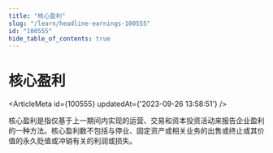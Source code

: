 ```yaml
---
title: "核心盈利"
slug: "/learn/headline-earnings-100555"
id: "100555"
hide_table_of_contents: true
---
```



# 核心盈利

<ArticleMeta id={100555} updatedAt={'2023-09-26 13:58:51'} />
<div className='border-solid border-b border-t-0 my-4 border-[var(--ifm-color-gray-300)]' />

核心盈利是指仅基于上一期间内实现的运营、交易和资本投资活动来报告企业盈利的一种方法。核心盈利数不包括与停业、固定资产或相关业务的出售或终止或其价值的永久贬值或冲销有关的利润或损失。
